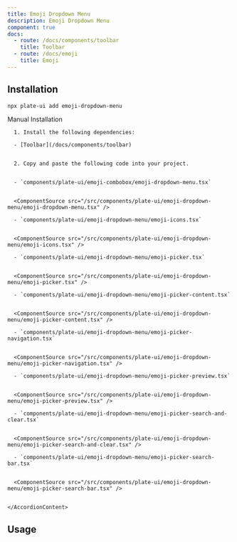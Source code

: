 ```yaml
---
title: Emoji Dropdown Menu
description: Emoji Dropdown Menu
component: true
docs:
  - route: /docs/components/toolbar
    title: Toolbar
  - route: /docs/emoji
    title: Emoji
---
```


[//]: # '<ComponentExample src="/src/components/examples/PlaygroundDemo.tsx">'
[//]: # '  <PlaygroundDemo />'
[//]: # '</ComponentExample>'

## Installation

```bash
npx plate-ui add emoji-dropdown-menu
```

<Accordion type="single" collapsible>
  <AccordionItem value="manual-installation">
    <AccordionTrigger>Manual Installation</AccordionTrigger>
    <AccordionContent>

      1. Install the following dependencies:

      - [Toolbar](/docs/components/toolbar)


      2. Copy and paste the following code into your project.


      - `components/plate-ui/emoji-combobox/emoji-dropdown-menu.tsx`


      <ComponentSource src="/src/components/plate-ui/emoji-dropdown-menu/emoji-dropdown-menu.tsx" />

      - `components/plate-ui/emoji-dropdown-menu/emoji-icons.tsx`


      <ComponentSource src="/src/components/plate-ui/emoji-dropdown-menu/emoji-icons.tsx" />

      - `components/plate-ui/emoji-dropdown-menu/emoji-picker.tsx`


      <ComponentSource src="/src/components/plate-ui/emoji-dropdown-menu/emoji-picker.tsx" />

      - `components/plate-ui/emoji-dropdown-menu/emoji-picker-content.tsx`


      <ComponentSource src="/src/components/plate-ui/emoji-dropdown-menu/emoji-picker-content.tsx" />

      - `components/plate-ui/emoji-dropdown-menu/emoji-picker-navigation.tsx`


      <ComponentSource src="/src/components/plate-ui/emoji-dropdown-menu/emoji-picker-navigation.tsx" />

      - `components/plate-ui/emoji-dropdown-menu/emoji-picker-preview.tsx`


      <ComponentSource src="/src/components/plate-ui/emoji-dropdown-menu/emoji-picker-preview.tsx" />

      - `components/plate-ui/emoji-dropdown-menu/emoji-picker-search-and-clear.tsx`


      <ComponentSource src="/src/components/plate-ui/emoji-dropdown-menu/emoji-picker-search-and-clear.tsx" />

      - `components/plate-ui/emoji-dropdown-menu/emoji-picker-search-bar.tsx`


      <ComponentSource src="/src/components/plate-ui/emoji-dropdown-menu/emoji-picker-search-bar.tsx" />


    </AccordionContent>

  </AccordionItem>
</Accordion>

## Usage

<ComponentSource src="/src/components/plate-ui/fixed-toolbar-buttons.tsx" />
